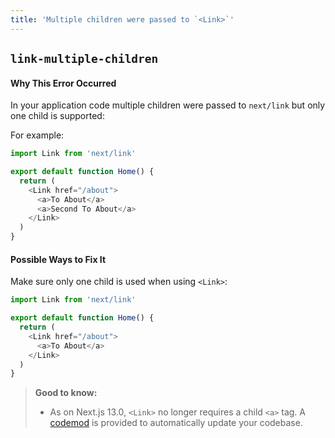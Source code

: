 ```yaml
---
title: 'Multiple children were passed to `<Link>`'
---
```


## `link-multiple-children`

#### Why This Error Occurred

In your application code multiple children were passed to `next/link` but only one child is supported:

For example:

```js filename="example.js"
import Link from 'next/link'

export default function Home() {
  return (
    <Link href="/about">
      <a>To About</a>
      <a>Second To About</a>
    </Link>
  )
}
```

#### Possible Ways to Fix It

Make sure only one child is used when using `<Link>`:

```js filename="example.js"
import Link from 'next/link'

export default function Home() {
  return (
    <Link href="/about">
      <a>To About</a>
    </Link>
  )
}
```

> **Good to know:**
>
> - As on Next.js 13.0, `<Link>` no longer requires a child `<a>` tag. A [codemod](/docs/app/building-your-application/upgrading/codemods#remove-a-tags-from-link-components) is provided to automatically update your codebase.
